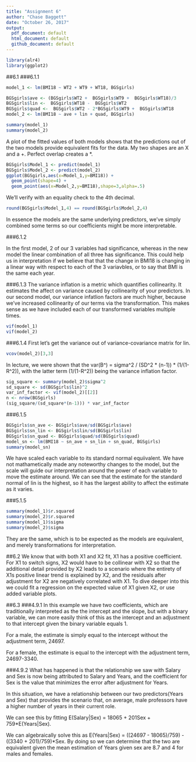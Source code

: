 ```yaml
---
title: "Assignment 6"
author: "Chase Baggett"
date: "October 26, 2017"
output:
  pdf_document: default
  html_document: default
  github_document: default
---
```


```r
library(alr4)
library(ggplot2)
```

##6.1
###6.1.1
```r
model_1 <- lm(BMI18 ~ WT2 + WT9 + WT18, BGSgirls)

BGSgirls$ave <- (BGSgirls$WT2 +  BGSgirls$WT9 +  BGSgirls$WT18)/3
BGSgirls$lin <-  BGSgirls$WT18 -  BGSgirls$WT2
BGSgirls$quad <-  BGSgirls$WT2 - 2*BGSgirls$WT9 +  BGSgirls$WT18
model_2 <- lm(BMI18 ~ ave + lin + quad, BGSgirls)
```

```r
summary(model_1)
summary(model_2)
```
A plot of the fitted values of both models shows that the predictions out of the two models provide equivalent fits for the data. My two shapes are an X and a +. Perfect overlap creates a *. 

```r

BGSgirls$Model_1 <- predict(model_1)
BGSgirls$Model_2 <- predict(model_2)
ggplot(BGSgirls,aes(x=Model_1,y=BMI18)) + 
  geom_point(shape=4) +
  geom_point(aes(x=Model_2,y=BMI18),shape=3,alpha=.5)
```

We'll verify with an equality check to the 4th decimal. 
```r
round(BGSgirls$Model_1,4) == round(BGSgirls$Model_2,4)
```

In essence the models are the same underlying predictors, we've simply combined some terms so our coefficients might be more interpretable. 


###6.1.2

In the first model, 2 of our 3 variables had significance, whereas in the new model the linear combination of all three has significance. This could help us in interpretation if we believe that that the change in BMI18 is changing in a linear way with respect to each of the 3 variavbles, or to say that BMI is the same each year. 

###6.1.3
The variance inflation is a metric which quantifies collinearity. It estimates the affect on variance caused by collinearity of your predictors. In our second model, our variance infatlion factors are much higher, because we've increased collinearity of our terms via the transformation. This makes sense as we have included each of our transformed variables multiple times. 
```r
vif(model_1)
vif(model_2)
```

###6.1.4
First let's get the variance out of variance-covariance matrix for lin.
```r
vcov(model_2)[3,3]
```

In lecture, we were shown that the var(B^) = sigma^2 / (SD^2 * (n-1)) * (1/(1-R^2)), with the latter term (1/(1-R^2)) being the variance inflation factor.
```r
sig_square <- summary(model_2)$sigma^2
sd_square <- sd(BGSgirls$lin)^2
var_inf_factor <- vif(model_2)[[2]]
n <- nrow(BGSgirls)
(sig_square/(sd_square*(n-1))) * var_inf_factor
```
###6.1.5
```r
BGSgirls$sn_ave <- BGSgirls$ave/sd(BGSgirls$ave)
BGSgirls$sn_lin <- BGSgirls$lin/sd(BGSgirls$lin)
BGSgirls$sn_quad <- BGSgirls$quad/sd(BGSgirls$quad)
model_sn <- lm(BMI18 ~ sn_ave + sn_lin + sn_quad, BGSgirls)
summary(model_sn)
```
We have scaled each variable to its standard normal equiivalent. We have not mathametically made any noteworthy changes to the model, but the scale will guide our interpretation around the power of each variable to move the estimate around. We can  see that the estimate for the standard normal of lin is the highest, so it has the largest ability to affect the estimate as it varies. 

###5.1.5
```r
summary(model_1)$r.squared
summary(model_2)$r.squared
summary(model_1)$sigma
summary(model_2)$sigma
```
They are the same, which is to be expected as the models are equivalent, and merely transformations for interpretation.

##6.2
We know that with both X1 and X2 fit, X1 has a positive coefficient. For X1 to switch signs, X2 would have to be collinear with X2 so that the additional detail provided by X2 leads to a scenario where the entirety of X1s positive linear trend is explained by X2, and the residuals after adjustment for X2 are negatively correlated with X1. To dive deeper into this we could fit a regression on the expected value of X1 given X2, or use added variable plots. 

##6.3
###4.9.1
In this example we have two coefficients, which are traditionally interpreted as the the intercept and the slope, but with a binary variable, we can more easily think of this as the intercept and an adjustment to that intercept given the binary variable equals 1.

For a male, the estimate is simply equal to the intercept without the adjustment term, 24697.

For a female, the estimate is equal to the intercept with the adjustment term, 24697-3340.

###4.9.2
What has happened is that the relationship we saw with Salary and Sex is now being attributed to Salary and Years, and the coefficient for Sex is the value that minimizes the error after adjustment for Years. 

In this situation, we have a relationship between our two predictors(Years and Sex) that provides the scenario that, on average, male professors have a higher number of years in their current role. 

We can see this by fitting E(Salary|Sex) = 18065 + 201Sex + 759*E(Years|Sex).

We can algebraically solve this as E(Years|Sex) = ((24697 - 18065)/759) - ((3340 + 201)/759)*Sex. By doing so we can determine that the two are equivalent given the mean estimation of Years given sex are 8.7 and 4 for males and females. 